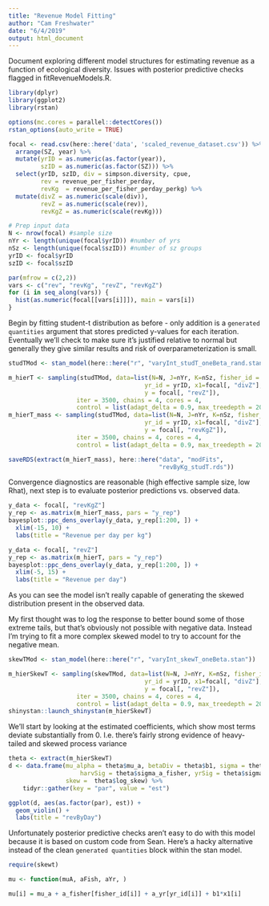 ```yaml
---
title: "Revenue Model Fitting"
author: "Cam Freshwater"
date: "6/4/2019"
output: html_document
---
```


Document exploring different model structures for estimating revenue as a function of ecological diversity. Issues with posterior predictive checks flagged in fitRevenueModels.R.

```r
library(dplyr) 
library(ggplot2) 
library(rstan)

options(mc.cores = parallel::detectCores())
rstan_options(auto_write = TRUE)

focal <- read.csv(here::here('data', 'scaled_revenue_dataset.csv')) %>% 
  arrange(SZ, year) %>% 
  mutate(yrID = as.numeric(as.factor(year)),
         szID = as.numeric(as.factor(SZ))) %>% 
  select(yrID, szID, div = simpson.diversity, cpue, 
         rev = revenue_per_fisher_perday,
         revKg  = revenue_per_fisher_perday_perkg) %>% 
  mutate(divZ = as.numeric(scale(div)),
         revZ = as.numeric(scale(rev)),
         revKgZ = as.numeric(scale(revKg)))

# Prep input data 
N <- nrow(focal) #sample size
nYr <- length(unique(focal$yrID)) #number of yrs 
nSz <- length(unique(focal$szID)) #number of sz groups
yrID <- focal$yrID
szID <- focal$szID

par(mfrow = c(2,2))
vars <- c("rev", "revKg", "revZ", "revKgZ")
for (i in seq_along(vars)) {
  hist(as.numeric(focal[[vars[i]]]), main = vars[i])
}
```

Begin by fitting student-t distribution as before - only addition is a `generated quantities` argument that stores predicted y-values for each iteration. Eventually we'll check to make sure it's justified relative to normal but generally they give similar results and risk of overparameterization is small. 

```r
studTMod <- stan_model(here::here("r", "varyInt_studT_oneBeta_rand.stan"))

m_hierT <- sampling(studTMod, data=list(N=N, J=nYr, K=nSz, fisher_id = szID,
                                      yr_id = yrID, x1=focal[, "divZ"],
                                      y = focal[, "revZ"]),
                   iter = 3500, chains = 4, cores = 4,
                   control = list(adapt_delta = 0.9, max_treedepth = 20))
m_hierT_mass <- sampling(studTMod, data=list(N=N, J=nYr, K=nSz, fisher_id = szID,
                                      yr_id = yrID, x1=focal[, "divZ"],
                                      y = focal[, "revKgZ"]),
                   iter = 3500, chains = 4, cores = 4,
                   control = list(adapt_delta = 0.9, max_treedepth = 20))

saveRDS(extract(m_hierT_mass), here::here("data", "modFits",
                                          "revByKg_studT.rds"))

```

Convergence diagnostics are reasonable (high effective sample size, low Rhat), next step is to evaluate posterior predictions vs. observed data.

```r
y_data <- focal[, "revKgZ"]
y_rep <- as.matrix(m_hierT_mass, pars = "y_rep")
bayesplot::ppc_dens_overlay(y_data, y_rep[1:200, ]) + 
  xlim(-15, 10) +
  labs(title = "Revenue per day per kg")

y_data <- focal[, "revZ"]
y_rep <- as.matrix(m_hierT, pars = "y_rep")
bayesplot::ppc_dens_overlay(y_data, y_rep[1:200, ]) + 
  xlim(-5, 15) +
  labs(title = "Revenue per day")
```

As you can see the model isn't really capable of generating the skewed distribution present in the observed data. 

My first thought was to log the response to better bound some of those extreme tails, but that's obviously not possible with negative data. Instead I'm trying to fit a more complex skewed model to try to account for the negative mean.

```r
skewTMod <- stan_model(here::here("r", "varyInt_skewT_oneBeta.stan"))

m_hierSkewT <- sampling(skewTMod, data=list(N=N, J=nYr, K=nSz, fisher_id = szID,
                                      yr_id = yrID, x1=focal[, "divZ"],
                                      y = focal[, "revZ"]),
                   iter = 3500, chains = 4, cores = 4,
                   control = list(adapt_delta = 0.9, max_treedepth = 20))
shinystan::launch_shinystan(m_hierSkewT)
```

We'll start by looking at the estimated coefficients, which show most terms deviate substantially from 0. I.e. there's fairly strong evidence of heavy-tailed and skewed process variance

```r
theta <- extract(m_hierSkewT)
d <- data.frame(mu_alpha = theta$mu_a, betaDiv = theta$b1, sigma = theta$sigma,
                    harvSig = theta$sigma_a_fisher, yrSig = theta$sigma_a_yr, 
                skew =  theta$log_skew) %>% 
    tidyr::gather(key = "par", value = "est")

ggplot(d, aes(as.factor(par), est)) +
  geom_violin() + 
  labs(title = "revByDay")
```

Unfortunately posterior predictive checks aren't easy to do with this model because it is based on custom code from Sean. Here's a hacky alternative instead of the clean `generated quantities` block within the stan model.

```r
require(skewt)

mu <- function(muA, aFish, aYr, )

mu[i] = mu_a + a_fisher[fisher_id[i]] + a_yr[yr_id[i]] + b1*x1[i]
```
